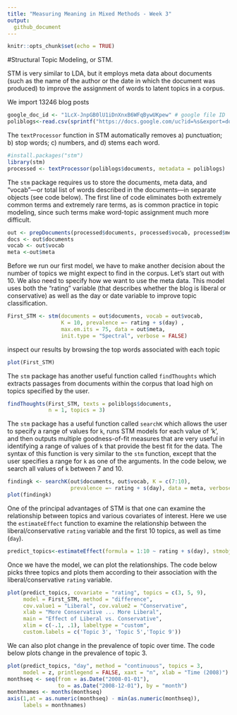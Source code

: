 ```yaml
---
title: "Measuring Meaning in Mixed Methods - Week 3"
output:
  github_document
---
```


```r
knitr::opts_chunk$set(echo = TRUE)
```


#Structural Topic Modeling, or STM. 

STM is very similar to LDA, but it employs meta data about documents (such as the name of the author or the date in which the document was produced) to improve the assignment of words to latent topics in a corpus.

We import 13246 blog posts 

```r
google_doc_id <- "1LcX-JnpGB0lU1iDnXnxB6WFqBywUKpew" # google file ID
poliblogs<-read.csv(sprintf("https://docs.google.com/uc?id=%s&export=download", google_doc_id), stringsAsFactors = FALSE)

```


The `textProcessor` function in STM automatically removes a) punctuation; b) stop words; c) numbers, and d) stems each word.

```r
#install.packages("stm")
library(stm)
processed <- textProcessor(poliblogs$documents, metadata = poliblogs)
```

The `stm` package  requires us to store the documents, meta data, and "vocab"---or total list of words described in the documents---in separate objects (see code below). The first line of code eliminates both extremely common terms and extremely rare terms, as is common practice in topic modeling, since such terms make word-topic assignment much more difficult.

```r
out <- prepDocuments(processed$documents, processed$vocab, processed$meta)
docs <- out$documents
vocab <- out$vocab
meta <-out$meta
```

Before we run our first model, we have to make another decision about the number of topics we might expect to find in the corpus. Let's start out with 10. 
We also need to specify how we want to use the meta data. This model uses both the "rating" variable (that describes whether the blog is liberal or conservative) as well as the day or date variable to improve topic classification.

```r
First_STM <- stm(documents = out$documents, vocab = out$vocab,
                 K = 10, prevalence =~ rating + s(day) ,
                 max.em.its = 75, data = out$meta,
                 init.type = "Spectral", verbose = FALSE)

```

inspect our results by browsing the top words associated with each topic

```r
plot(First_STM)
```

The `stm` package has another useful function called `findThoughts` which extracts passages from documents within the corpus that load high on topics specified by the user.

```r
findThoughts(First_STM, texts = poliblogs$documents,
             n = 1, topics = 3)
```

The `stm` package has a useful function called `searchK` which allows the user to specify a range of values for `k`, runs STM models for each value of 'k', and then outputs multiple goodness-of-fit measures that are very useful in identifying a range of values of `k` that provide the best fit for the data. The syntax of this function is very similar to the `stm` function, except that the user specifies a range for `k` as one of the arguments. In the code below, we search all values of `k` between 7 and 10.

```r
findingk <- searchK(out$documents, out$vocab, K = c(7:10),
                    prevalence =~ rating + s(day), data = meta, verbose=FALSE)
plot(findingk)
```

One of the principal advantages of STM is that one can examine the relationship between topics and various covariates of interest. 
Here we use the `estimateEffect` function to examine the relationship between the liberal/conservative `rating` variable and the first 10 topics, as well as time (`day`).

```r
predict_topics<-estimateEffect(formula = 1:10 ~ rating + s(day), stmobj = First_STM, metadata = out$meta, uncertainty = "Global")
```

Once we have the model, we can plot the relationships. The code below picks three topics and plots them according to their association with the liberal/conservative `rating` variable.

```r
plot(predict_topics, covariate = "rating", topics = c(3, 5, 9),
     model = First_STM, method = "difference",
     cov.value1 = "Liberal", cov.value2 = "Conservative",
     xlab = "More Conservative ... More Liberal",
     main = "Effect of Liberal vs. Conservative",
     xlim = c(-.1, .1), labeltype = "custom",
     custom.labels = c('Topic 3', 'Topic 5','Topic 9'))

```

We can also plot change in the prevalence of topic over time. The code below plots change in the prevalence of topic 3.

```r
plot(predict_topics, "day", method = "continuous", topics = 3,
     model = z, printlegend = FALSE, xaxt = "n", xlab = "Time (2008)")
monthseq <- seq(from = as.Date("2008-01-01"),
                to = as.Date("2008-12-01"), by = "month")
monthnames <- months(monthseq)
axis(1,at = as.numeric(monthseq) - min(as.numeric(monthseq)),
     labels = monthnames)
```
